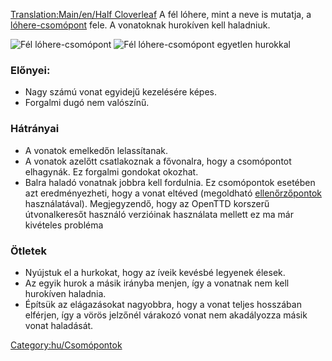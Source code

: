 [[Translation:Main/en/Half Cloverleaf]]{{en/-}}{{hu/Csomópontmenü}}
A fél lóhere, mint a neve is mutatja, a [[Main/hu/Csomópont/Lóhere|lóhere-csomópont]] fele. A vonatoknak hurokíven kell haladniuk.

[[File:en/3way halfcloverleaf.png|none|frame|Fél lóhere-csomópont]]
[[File:en/3way modhclover.png|none|frame|Fél lóhere-csomópont egyetlen hurokkal]]

===Előnyei:===
*Nagy számú vonat egyidejű kezelésére képes.
*Forgalmi dugó nem valószínű.

===Hátrányai===
*A vonatok emelkedőn lelassítanak.
*A vonatok azelőtt csatlakoznak a fővonalra, hogy a csomópontot elhagynák. Ez forgalmi gondokat okozhat.
*Balra haladó vonatnak jobbra kell fordulnia. Ez csomópontok esetében azt eredményezheti, hogy a vonat eltéved (megoldható [[Main/hu/Ellenőrzőpontok|ellenőrzőpontok]] használatával). Megjegyzendő, hogy az OpenTTD korszerű útvonalkeresőt használó verzióinak használata mellett ez ma már kivételes probléma

===Ötletek===
*Nyújstuk el a hurkokat, hogy az íveik kevésbé legyenek élesek.
*Az egyik hurok a másik irányba menjen, így a vonatnak nem kell hurokíven haladnia.
*Építsük az elágazásokat nagyobbra, hogy a vonat teljes hosszában elférjen, így a vörös jelzőnél várakozó vonat nem akadályozza másik vonat haladását.

[[Category:hu/Csomópontok]]